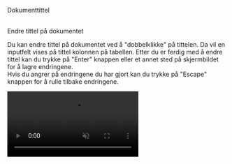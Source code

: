 
<Heading size="medium">Dokumenttittel</Heading>
<div className="max-w-[708px]">
    <BodyLong >
<br/>
<Heading size="small">Endre tittel på dokumentet</Heading>

Du kan endre tittel på dokumentet ved å "dobbelklikke" på tittelen. Da vil en inputfelt vises på tittel kolonnen på tabellen. 
Etter du er ferdig med å endre tittel kan du trykke på "Enter" knappen eller et annet sted på skjermbildet for å lagre endringene. <br/>
Hvis du angrer på endringene du har gjort kan du trykke på "Escape" knappen for å rulle tilbake endringene.
</BodyLong>
</div>
<video autoPlay loop muted playsInline controls className="w-full border border-solid border-blue-50 mt-4">
    <source src={doktable} type="video/mp4" />
</video>
